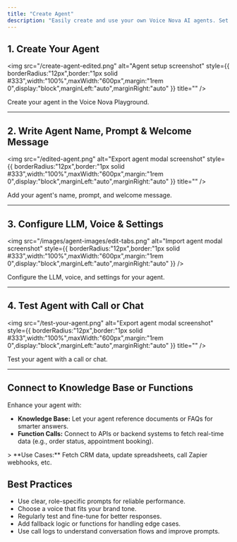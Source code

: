 ```yaml
---
title: "Create Agent"
description: "Easily create and use your own Voice Nova AI agents. Set them up quickly and make them work the way you want."
---
```


## 1. Create Your Agent

<img
  src="/create-agent-edited.png"
  alt="Agent setup screenshot"
  style={{ borderRadius:"12px",border:"1px solid #333",width:"100%",maxWidth:"600px",margin:"1rem 0",display:"block",marginLeft:"auto",marginRight:"auto" }}
  title=""
/>

<p style={{ textAlign:"center",color:"#bbb",fontSize:"1.05rem",marginTop:"0.5rem",marginBottom:"2rem",fontStyle:"italic" }}>
Create your agent in the Voice Nova Playground.

</p>

---

## 2. Write Agent Name, Prompt & Welcome Message

<img
  src="/edited-agent.png"
  alt="Export agent modal screenshot"
  style={{ borderRadius:"12px",border:"1px solid #333",width:"100%",maxWidth:"600px",margin:"1rem 0",display:"block",marginLeft:"auto",marginRight:"auto" }}
  title=""
/>

<p style={{ textAlign:"center",color:"#bbb",fontSize:"1.05rem",marginTop:"0.5rem",marginBottom:"2rem",fontStyle:"italic" }}>
Add your agent's name, prompt, and welcome message.

</p>

---

## 3. Configure LLM, Voice & Settings

<img
  src="/images/agent-images/edit-tabs.png"
  alt="Import agent modal screenshot"
  style={{ borderRadius:"12px",border:"1px solid #333",width:"100%",maxWidth:"600px",margin:"1rem 0",display:"block",marginLeft:"auto",marginRight:"auto" }}
/>

<p style={{ textAlign:"center",color:"#bbb",fontSize:"1.05rem",marginTop:"0.5rem",marginBottom:"2rem",fontStyle:"italic" }}>
Configure the LLM, voice, and settings for your agent.

</p>

---

## 4. Test Agent with Call or Chat

<img
  src="/test-your-agent.png"
  alt="Export agent modal screenshot"
  style={{ borderRadius:"12px",border:"1px solid #333",width:"100%",maxWidth:"600px",margin:"1rem 0",display:"block",marginLeft:"auto",marginRight:"auto" }}
  title=""
/>

<p style={{ textAlign:"center",color:"#bbb",fontSize:"1.05rem",marginTop:"0.5rem",marginBottom:"2rem",fontStyle:"italic" }}>
Test your agent with a call or chat.

</p>

---

## Connect to Knowledge Base or Functions

Enhance your agent with:

- **Knowledge Base:** Let your agent reference documents or FAQs for smarter answers.
- **Function Calls:** Connect to APIs or backend systems to fetch real-time data (e.g., order status, appointment booking).

<Info>
  > **Use Cases:** Fetch CRM data, update spreadsheets, call Zapier webhooks, etc.
</Info>

## Best Practices

- Use clear, role-specific prompts for reliable performance.
- Choose a voice that fits your brand tone.
- Regularly test and fine-tune for better responses.
- Add fallback logic or functions for handling edge cases.
- Use call logs to understand conversation flows and improve prompts.